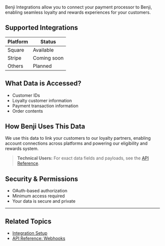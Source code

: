 Benji Integrations allow you to connect your payment processor to Benji, enabling seamless loyalty and rewards experiences for your customers.

## Supported Integrations
| Platform | Status        |
|----------|--------------|
| Square   | Available    |
| Stripe   | Coming soon  |
| Others   | Planned      |

## What Data is Accessed?
- Customer IDs
- Loyalty customer information
- Payment transaction information
- Order contents

## How Benji Uses This Data
We use this data to link your customers to our loyalty partners, enabling account connections across platforms and powering our eligibility and rewards system.

> **Technical Users:** For exact data fields and payloads, see the [API Reference](../api-reference/webhooks/overview).

## Security & Permissions
- OAuth-based authorization
- Minimum access required
- Your data is secure and private 

---

## Related Topics
- [Integration Setup](./setup)
- [API Reference: Webhooks](../api-reference/webhooks/overview) 